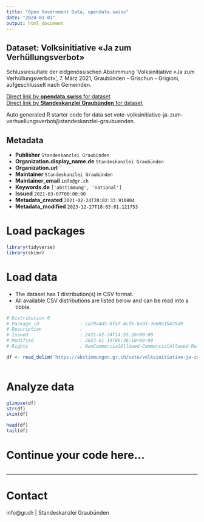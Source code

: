 ```yaml
---
title: "Open Government Data, opendata.swiss"
date: "2024-01-01"
output: html_document
---
```


## Dataset: Volksinitiative «Ja zum Verhüllungsverbot»

Schlussresultate der eidgenössischen Abstimmung 'Volksinitiative «Ja zum Verhüllungsverbot»', 7. März 2021, Graubünden - Grischun - Grigioni, aufgeschlüsselt nach Gemeinden.

[Direct link by **opendata.swiss** for dataset](https://opendata.swiss/de/dataset/volksinitiative-ja-zum-verhullungsverbot)<br>
[Direct link by **Standeskanzlei Graubünden** for dataset](https://abstimmungen.gr.ch/vote/volksinitiative-ja-zum-verhuellungsverbot/data)

Auto generated R starter code for data set vote-volksinitiative-ja-zum-verhuellungsverbot@standeskanzlei-graubuenden.

## Metadata

- **Publisher** `Standeskanzlei Graubünden`
- **Organization.display_name.de** `Standeskanzlei Graubünden`
- **Organization.url** ``
- **Maintainer** `Standeskanzlei Graubünden`
- **Maintainer_email** `info@gr.ch`
- **Keywords.de** `['abstimmung', 'national']`
- **Issued** `2021-03-07T00:00:00`
- **Metadata_created** `2021-02-24T20:02:33.910804`
- **Metadata_modified** `2023-12-27T18:03:01.121753`


# Load packages

```r

library(tidyverse)
library(skimr)

```

# Load data

-   The dataset has 1 distribution(s) in CSV format.
-   All available CSV distributions are listed below and can be read into a tibble.

```r

# Distribution 0
# Package_id               : ca70a4d5-8faf-4cfb-bed3-3e6861b429a9
# Description              : 
# Issued                   : 2021-02-24T14:55:26+00:00
# Modified                 : 2022-01-19T06:36:18+00:00
# Rights                   : NonCommercialAllowed-CommercialAllowed-ReferenceRequired

df <- read_delim('https://abstimmungen.gr.ch/vote/volksinitiative-ja-zum-verhuellungsverbot/data-csv')



```

# Analyze data

```r

glimpse(df)
str(df)
skim(df)

head(df)
tail(df)

```

# Continue your code here...

```r

```

------------------------------------------------------------------------

# Contact

info@gr.ch | Standeskanzlei Graubünden
